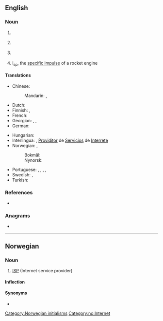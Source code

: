 {{also|Isp|isp}}
==English==

===Noun===
{{en-noun}}

# {{lb|en|astronomy}} {{initialism of|[[interstellar]] [[polarization]]|lang=en}}
# {{lb|en|Internet}} {{initialism of|[[Internet]] [[service]] [[provider]]|lang=en}} {{gloss|a company that provides Internet access for a {{l|en| fee}}}}
# {{lb|en|programming}} {{initialism of|interface segregation principle|lang=en}} {{gloss|one of the five {{l|en|SOLID}} principles of programming.}}
# {{lb|en|rocket engineering}} I<sub>sp</sub>, the [[specific impulse]] of a rocket engine

====Translations====
{{trans-top|Internet service provider}}
* Chinese:
*: Mandarin: {{t|cmn|互聯網服務供應商|sc=Hani}}, {{t|cmn|互联网服务供应商|tr=hùliánwǎng fúwù gōngyìngshāng|sc=Hani}}
* Dutch: {{t+|nl|internetprovider|m}}
* Finnish: {{t+|fi|ISP}}, {{t|fi|[[internet]]-[[palveluntarjoaja]]}}
* French: {{t|fr|fournisseur d'accès à internet}}
* Georgian: {{t|ka|ინტერნეტ-მომსახურების მიმწოდებელი}}, {{t|ka|ინტერნეტ-სერვისის პროვაიდერი}}, {{t|ka|ISP}}
* German: {{t+|de|ISP|f}}
{{trans-mid}}
* Hungarian: {{t+|hu|internetszolgáltató}}
* Interlingua: {{t|ia|ISP}}, [[Providitor]] de [[Servicios]] de [[Interrete]]
* Norwegian: {{t|no|ISP|m}}, {{t|no|Internettleverandør|m}}
*: Bokmål: {{t|nb|internettleverandør|m}}
*: Nynorsk: {{t|nn|internettleverandør|m}}
* Portuguese: {{t+|pt|ISP|m}}, {{qualifier|Brazil}} {{t|pt|provedor de serviço de Internet|m}}, {{qualifier|Brazil}} {{t|pt|provedor de acesso à Internet|m}}, {{qualifier|Portugal}} {{t|pt|fornecedor de serviço de Internet|m}}, {{qualifier|Portugal}} {{t|pt|fornecedor de acesso à Internet|m}}
* Swedish: {{t+|sv|ISP|c}}, {{t+|sv|internetleverantör|c}}
* Turkish: {{t+|tr|ISS}}
{{trans-bottom}}

===References===
* {{pedia|ISP_(disambiguation)|ISP}}

===Anagrams===
* {{anagrams|en|a=ips|IPS|IPs|PIs|PSI|iPS|pis|psi|sip}}

----

==Norwegian==

===Noun===
{{head|no|noun|g=m}}

# [[#English|ISP]] (Internet service provider)

====Inflection====
{{no-noun-infl|nb-class=m1|nn-class=m1|stem=ISP-}}

====Synonyms====
* {{l|no|internettleverandør}}

[[Category:Norwegian initialisms]]
[[Category:no:Internet]]